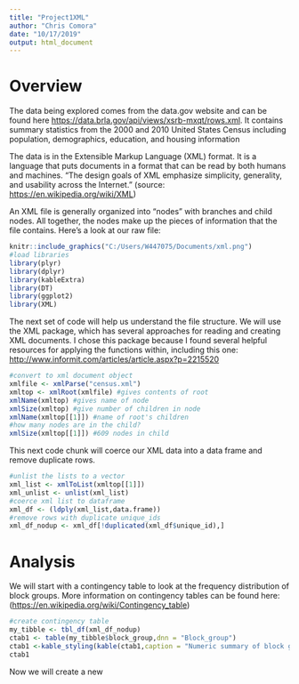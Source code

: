 ```yaml
---
title: "Project1XML"
author: "Chris Comora"
date: "10/17/2019"
output: html_document
---
```


# Overview

The data being explored comes from the data.gov website and can be found here <https://data.brla.gov/api/views/xsrb-mxqt/rows.xml>.  It contains summary statistics from the 2000 and 2010 United States Census including population, demographics, education, and housing information

The data is in the Extensible Markup Language (XML) format.  It is a language that puts documents in a format that can be read by both humans and machines.  "The design goals of XML emphasize simplicity, generality, and usability across the Internet." (source: <https://en.wikipedia.org/wiki/XML>)

An XML file is generally organized into "nodes" with branches and child nodes.  All together, the nodes make up the pieces of information that the file contains.  Here's a look at our raw file:

```r
knitr::include_graphics("C:/Users/W447075/Documents/xml.png")
#load libraries
library(plyr)
library(dplyr)
library(kableExtra)
library(DT)
library(ggplot2)
library(XML)
```

The next set of code will help us understand the file structure.  We will use the XML package, which has several approaches for reading and creating XML documents.  I chose this package because I found several helpful resources for applying the functions within, including this one:  <http://www.informit.com/articles/article.aspx?p=2215520>



```r
#convert to xml document object
xmlfile <- xmlParse("census.xml")
xmltop <- xmlRoot(xmlfile) #gives contents of root
xmlName(xmltop) #gives name of node
xmlSize(xmltop) #give number of children in node
xmlName(xmltop[[1]]) #name of root's children
#how many nodes are in the child?
xmlSize(xmltop[[1]]) #609 nodes in child
```

This next code chunk will coerce our XML data into a data frame and remove duplicate rows.

```r
#unlist the lists to a vector
xml_list <- xmlToList(xmltop[[1]])
xml_unlist <- unlist(xml_list)
#coerce xml list to dataframe
xml_df <- (ldply(xml_list,data.frame))
#remove rows with duplicate unique_ids
xml_df_nodup <- xml_df[!duplicated(xml_df$unique_id),]
```
# Analysis

We will start with a contingency table to look at the frequency distribution of block groups. More information on contingency tables can be found here:   (<https://en.wikipedia.org/wiki/Contingency_table>)

```r
#create contingency table
my_tibble <- tbl_df(xml_df_nodup)
ctab1 <- table(my_tibble$block_group,dnn = "Block_group")
ctab1 <-kable_styling(kable(ctab1,caption = "Numeric summary of block groups"))
ctab1
```

Now we will create a new 